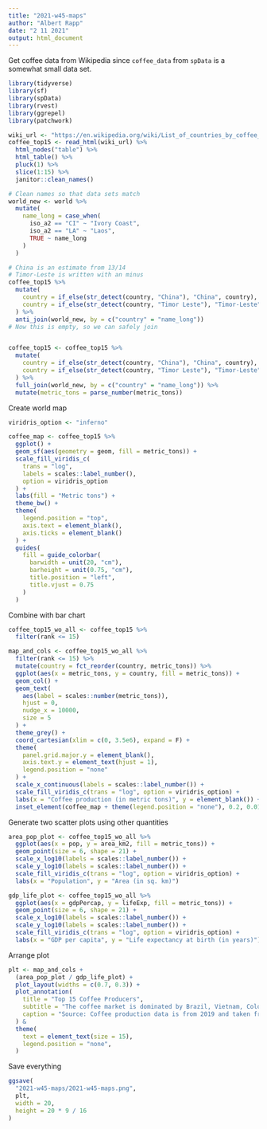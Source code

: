 ---
title: "2021-w45-maps"
author: "Albert Rapp"
date: "2 11 2021"
output: html_document
---

Get coffee data from Wikipedia since `coffee_data` from `spData` is a somewhat small data set.

```{r}
library(tidyverse)
library(sf)
library(spData)
library(rvest)
library(ggrepel)
library(patchwork)

wiki_url <- "https://en.wikipedia.org/wiki/List_of_countries_by_coffee_production#cite_note-:0-1"
coffee_top15 <- read_html(wiki_url) %>% 
  html_nodes("table") %>% 
  html_table() %>% 
  pluck(1) %>% 
  slice(1:15) %>% 
  janitor::clean_names()

# Clean names so that data sets match
world_new <- world %>% 
  mutate(
    name_long = case_when(
      iso_a2 == "CI" ~ "Ivory Coast",
      iso_a2 == "LA" ~ "Laos",
      TRUE ~ name_long
    )
  )

# China is an estimate from 13/14
# Timor-Leste is written with an minus
coffee_top15 %>% 
  mutate(
    country = if_else(str_detect(country, "China"), "China", country),
    country = if_else(str_detect(country, "Timor Leste"), "Timor-Leste", country)
  ) %>% 
  anti_join(world_new, by = c("country" = "name_long")) 
# Now this is empty, so we can safely join


coffee_top15 <- coffee_top15 %>% 
  mutate(
    country = if_else(str_detect(country, "China"), "China", country),
    country = if_else(str_detect(country, "Timor Leste"), "Timor-Leste", country)
  ) %>% 
  full_join(world_new, by = c("country" = "name_long")) %>% 
  mutate(metric_tons = parse_number(metric_tons)) 
```

Create world map

```{r}
viridris_option <- "inferno"

coffee_map <- coffee_top15 %>% 
  ggplot() +
  geom_sf(aes(geometry = geom, fill = metric_tons)) +
  scale_fill_viridis_c(
    trans = "log",
    labels = scales::label_number(),
    option = viridris_option
  ) +
  labs(fill = "Metric tons") +
  theme_bw() +
  theme(
    legend.position = "top",
    axis.text = element_blank(),
    axis.ticks = element_blank()
  ) +
  guides(
    fill = guide_colorbar(
      barwidth = unit(20, "cm"), 
      barheight = unit(0.75, "cm"),
      title.position = "left",
      title.vjust = 0.75
    )
  )
```

Combine with bar chart

```{r}
coffee_top15_wo_all <- coffee_top15 %>% 
  filter(rank <= 15) 

map_and_cols <- coffee_top15_wo_all %>% 
  filter(rank <= 15) %>% 
  mutate(country = fct_reorder(country, metric_tons)) %>% 
  ggplot(aes(x = metric_tons, y = country, fill = metric_tons)) +
  geom_col() +
  geom_text(
    aes(label = scales::number(metric_tons)),
    hjust = 0, 
    nudge_x = 10000,
    size = 5
  ) +
  theme_grey() +
  coord_cartesian(xlim = c(0, 3.5e6), expand = F) +
  theme(
    panel.grid.major.y = element_blank(),
    axis.text.y = element_text(hjust = 1),
    legend.position = "none"
  ) +
  scale_x_continuous(labels = scales::label_number()) +
  scale_fill_viridis_c(trans = "log", option = viridris_option) +
  labs(x = "Coffee production (in metric tons)", y = element_blank()) +
  inset_element(coffee_map + theme(legend.position = "none"), 0.2, 0.01, 0.99, 0.7)
```

Generate two scatter plots using other quantities

```{r}
area_pop_plot <- coffee_top15_wo_all %>% 
  ggplot(aes(x = pop, y = area_km2, fill = metric_tons)) +
  geom_point(size = 6, shape = 21) +
  scale_x_log10(labels = scales::label_number()) +
  scale_y_log10(labels = scales::label_number()) +
  scale_fill_viridis_c(trans = "log", option = viridris_option) +
  labs(x = "Population", y = "Area (in sq. km)") 

gdp_life_plot <- coffee_top15_wo_all %>% 
  ggplot(aes(x = gdpPercap, y = lifeExp, fill = metric_tons)) +
  geom_point(size = 6, shape = 21) +
  scale_x_log10(labels = scales::label_number()) +
  scale_y_log10(labels = scales::label_number()) +
  scale_fill_viridis_c(trans = "log", option = viridris_option) +
  labs(x = "GDP per capita", y = "Life expectancy at birth (in years)")
```


Arrange plot

```{r}
plt <- map_and_cols + 
  (area_pop_plot / gdp_life_plot) +
  plot_layout(widths = c(0.7, 0.3)) + 
  plot_annotation(
    title = "Top 15 Coffee Producers",
    subtitle = "The coffee market is dominated by Brazil, Vietnam, Colombia and Indonesia",
    caption = "Source: Coffee production data is from 2019 and taken from Wikipedia; All other quantitites are from 2014 and taken from R's 'spData' package | @rappA753"
  ) &
  theme(
    text = element_text(size = 15), 
    legend.position = "none",
  ) 
```


Save everything

```{r}
ggsave(
  "2021-w45-maps/2021-w45-maps.png",
  plt,
  width = 20,
  height = 20 * 9 / 16
)
```

